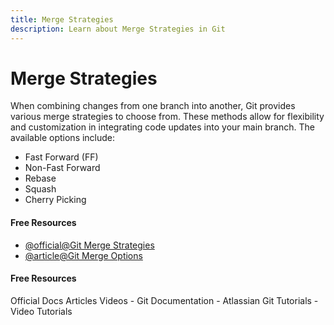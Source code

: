 ```yaml
---
title: Merge Strategies
description: Learn about Merge Strategies in Git
---
```


# Merge Strategies

When combining changes from one branch into another, Git provides various merge strategies to choose from. These methods allow for flexibility and customization in integrating code updates into your main branch. The available options include:

- Fast Forward (FF)
- Non-Fast Forward
- Rebase
- Squash
- Cherry Picking

#### Free Resources

- [@official@Git Merge Strategies](https://git-scm.com/docs/merge-strategies)
- [@article@Git Merge Options](https://www.atlassian.com/git/tutorials/using-branches/merge-strategy)

#### Free Resources

<Tabs defaultValue="official">
<TabsList>
<TabsTrigger value="official">Official Docs</TabsTrigger>
<TabsTrigger value="article">Articles</TabsTrigger>
<TabsTrigger value="video">Videos</TabsTrigger>
</TabsList>

<TabsContent value="official">
- <Link href="https://git-scm.com/docs">Git Documentation</Link>
</TabsContent>
<TabsContent value="article">
- <Link href="https://www.atlassian.com/git/tutorials">Atlassian Git Tutorials</Link>
</TabsContent>
<TabsContent value="video">
- <Link href="https://www.youtube.com/results?search_query=git+merge-strategies+tutorial">Video Tutorials</Link>
</TabsContent>
</Tabs>

<Outlet path="3-git-branching/merging/merge-strategies" />
